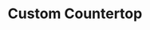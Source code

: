 ---
title: "Custom Countertop"
meta_title: "Custom Countertop craft"
description: "Craft de Custom Countertop"
rank: "s"
draft: false
name: "Custom Countertop"
recipe_img: "https://wiki.pokexgames.com/images/0/01/Custom_Balcony.png"
level: 105
craft_time: 21600
result: 1
value_npc: 1
ingredients:
  - name: "Drawing Clipboards"
    quantity: 15
    item_img: "https://wiki.pokexgames.com/images/3/36/Drawing_Clipboard.png"
    value_npc: 1
  - name: "White Hair"
    quantity: 5
    item_img: "https://wiki.pokexgames.com/images/f/f7/White_Hair.png"
    value_npc: 1
  - name: "Toxic Gosme"
    quantity: 3
    item_img: "https://wiki.pokexgames.com/images/c/ca/Toxic_Gosme.png"
    value_npc: 1
  - name: "Petite Leaves"
    quantity: 2
    item_img: "https://wiki.pokexgames.com/images/e/e4/Petite_Leaves.png"
    value_npc: 1
  - name: "Corrupted Pot Of Moss Bug"
    quantity: 2
    item_img: "https://wiki.pokexgames.com/images/b/b7/Corrupted_Pot_Of_Moss_Bug.gif"
    value_npc: 1
  - name: "Green Hair"
    quantity: 1
    item_img: "https://wiki.pokexgames.com/images/2/2c/Green_Hair.png"
    value_npc: 1
---
